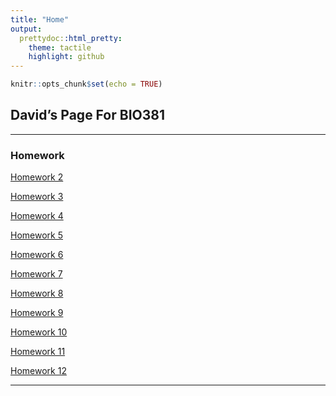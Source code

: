 ```yaml
---
title: "Home"
output:
  prettydoc::html_pretty:
    theme: tactile
    highlight: github
---
```


```r
knitr::opts_chunk$set(echo = TRUE)
```

## David's Page For BIO381

---

### Homework

[Homework 2](Homework_02.html)

[Homework 3](Homework_03.html)

[Homework 4](Homework_04.html)

[Homework 5](Homework_05.html)

[Homework 6](Homework_06.html)

[Homework 7](Homework_07.html)

[Homework 8](Homework_08.html)

[Homework 9](Homework_09.html)

[Homework 10](Homework_10.html)

[Homework 11](Homewrok_11.html)

[Homework 12](Homework_12.html)


---
